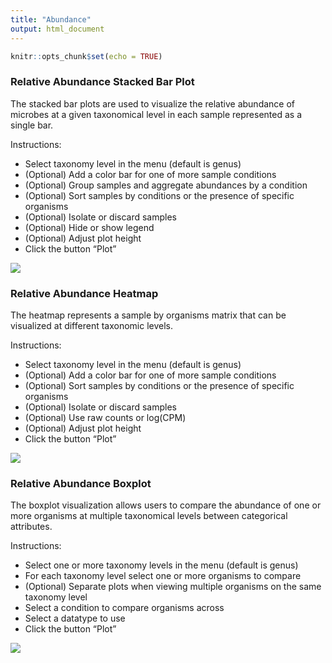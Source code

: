```yaml
---
title: "Abundance"
output: html_document
---
```


```r
knitr::opts_chunk$set(echo = TRUE)
```

### Relative Abundance Stacked Bar Plot

The stacked bar plots are used to visualize the relative abundance of microbes at a given taxonomical level in each sample represented as a single bar.

Instructions:

* Select taxonomy level in the menu (default is genus)
* (Optional) Add a color bar for one of more sample conditions
* (Optional) Group samples and aggregate abundances by a condition
* (Optional) Sort samples by conditions or the presence of specific organisms
* (Optional) Isolate or discard samples
* (Optional) Hide or show legend
* (Optional) Adjust plot height
* Click the button "Plot"

![](https://github.com/wejlab/animalcules-docs/blob/master/images/fig_047.png?raw=true)

### Relative Abundance Heatmap

The heatmap represents a sample by organisms matrix that can be visualized at different taxonomic levels.

Instructions:

* Select taxonomy level in the menu (default is genus)
* (Optional) Add a color bar for one of more sample conditions
* (Optional) Sort samples by conditions or the presence of specific organisms
* (Optional) Isolate or discard samples
* (Optional) Use raw counts or log(CPM)
* (Optional) Adjust plot height
* Click the button "Plot"

![](https://github.com/wejlab/animalcules-docs/blob/master/images/fig_048.png?raw=true)

### Relative Abundance Boxplot

The boxplot visualization allows users to compare the abundance of one or more organisms at multiple taxonomical levels between categorical attributes.

Instructions:

* Select one or more taxonomy levels in the menu (default is genus)
* For each taxonomy level select one or more organisms to compare
* (Optional) Separate plots when viewing multiple organisms on the same taxonomy level
* Select a condition to compare organisms across
* Select a datatype to use
* Click the button "Plot"

![](https://github.com/wejlab/animalcules-docs/blob/master/images/fig_049.png?raw=true)

